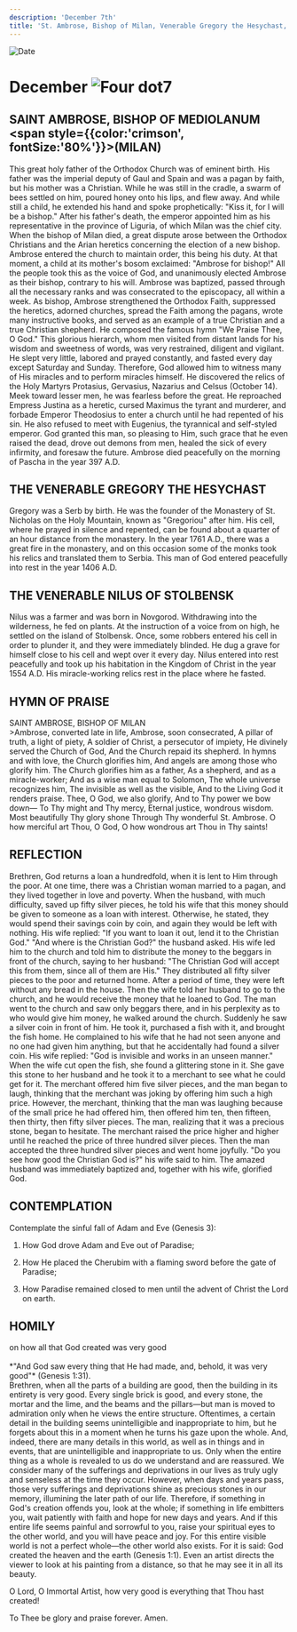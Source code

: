 ```yaml
---
description: 'December 7th'
title: 'St. Ambrose, Bishop of Milan, Venerable Gregory the Hesychast, Venerable Nilus of Stolbensk'
---
```


<CustomPaginator />
<RunningHead />

<Image src="/title-imprint.png" height={68} width={50} alt="Date" className="title-imprint"/>

# <div id="date">December <Image className="four-dot" src="/four-dot.png" height={15} width={15} alt="Four dot" />7</div>

## SAINT AMBROSE, BISHOP OF MEDIOLANUM <br /><span style={{color:'crimson', fontSize:'80%'}}>(MILAN)</span>

This great holy father of the Orthodox Church was of eminent birth. His father was the imperial deputy of Gaul and Spain and was a pagan by faith, but his mother was a Christian. While he was still in the cradle, a swarm of bees settled on him, poured honey onto his lips, and flew away. And while still a child, he extended his hand and spoke prophetically: "Kiss it, for I will be a bishop." After his father's death, the emperor appointed him as his representative in the province of Liguria, of which Milan was the chief city. When the bishop of Milan died, a great dispute arose between the Orthodox Christians and the Arian heretics concerning the election of a new bishop. Ambrose entered the church to maintain order, this being his duty. At that moment, a child at its mother's bosom exclaimed: "Ambrose for bishop!" All the people took this as the voice of God, and unanimously elected Ambrose as their bishop, contrary to his will. Ambrose was baptized, passed through all the necessary ranks and was consecrated to the episcopacy, all within a week. As bishop, Ambrose strengthened the Orthodox Faith, suppressed the heretics, adorned churches, spread the Faith among the pagans, wrote many instructive books, and served as an example of a true Christian and a true Christian shepherd. He composed the famous hymn "We Praise Thee, O God." This glorious hierarch, whom men visited from distant lands for his wisdom and sweetness of words, was very restrained, diligent and vigilant. He slept very little, labored and prayed constantly, and fasted every day except Saturday and Sunday. Therefore, God allowed him to witness many of His miracles and to perform miracles himself. He discovered the relics of the Holy Martyrs Protasius, Gervasius, Nazarius and Celsus (October 14). Meek toward lesser men, he was fearless before the great. He reproached Empress Justina as a heretic, cursed Maximus the tyrant and murderer, and forbade Emperor Theodosius to enter a church until he had repented of his sin. He also refused to meet with Eugenius, the tyrannical and self-styled emperor. God granted this man, so pleasing to Him, such grace that he even raised the dead, drove out demons from men, healed the sick of every infirmity, and foresaw the future. Ambrose died peacefully on the morning of Pascha in the year 397 A.D.

## THE VENERABLE GREGORY THE HESYCHAST

Gregory was a Serb by birth. He was the founder of the Monastery of St. Nicholas on the Holy Mountain, known as "Gregoriou" after him. His cell, where he prayed in silence and repented, can be found about a quarter of an hour distance from the monastery. In the year 1761 A.D., there was a great fire in the monastery, and on this occasion some of the monks took his relics and translated them to Serbia. This man of God entered peacefully into rest in the year 1406 A.D.

## THE VENERABLE NILUS OF STOLBENSK

Nilus was a farmer and was born in Novgorod. Withdrawing into the wilderness, he fed on plants. At the instruction of a voice from on high, he settled on the island of Stolbensk. Once, some robbers entered his cell in order to plunder it, and they were immediately blinded. He dug a grave for himself close to his cell and wept over it every day. Nilus entered into rest peacefully and took up his habitation in the Kingdom of Christ in the year 1554 A.D. His miracle-working relics rest in the place where he fasted.


## HYMN OF PRAISE
<div style={{textAlign:'center', color:'crimson', fontWeight:'bold'}}>
SAINT AMBROSE, BISHOP OF MILAN
</div>
>Ambrose, converted late in life,  
Ambrose, soon consecrated,  
A pillar of truth, a light of piety,  
A soldier of Christ, a persecutor of impiety,  
He divinely served the Church of God,  
And the Church repaid its shepherd.  
In hymns and with love, the Church glorifies him,  
And angels are among those who glorify him.  
The Church glorifies him as a father,  
As a shepherd, and as a miracle-worker;  
And as a wise man equal to Solomon,  
The whole universe recognizes him,  
The invisible as well as the visible,  
And to the Living God it renders praise.  
Thee, O God, we also glorify,  
And to Thy power we bow down—  
To Thy might and Thy mercy,  
Eternal justice, wondrous wisdom.  
Most beautifully Thy glory shone  
Through Thy wonderful St. Ambrose.  
O how merciful art Thou, O God,  
O how wondrous art Thou in Thy saints!  


## REFLECTION

Brethren, God returns a loan a hundredfold, when it is lent to Him through the poor. At one time, there was a Christian woman married to a pagan, and they lived together in love and poverty. When the husband, with much difficulty, saved up fifty silver pieces, he told his wife that this money should be given to someone as a loan with interest. Otherwise, he stated, they would spend their savings coin by coin, and again they would be left with nothing. His wife replied: "If you want to loan it out, lend it to the Christian God." "And where is the Christian God?" the husband asked. His wife led him to the church and told him to distribute the money to the beggars in front of the church, saying to her husband: "The Christian God will accept this from them, since all of them are His." They distributed all fifty silver pieces to the poor and returned home. After a period of time, they were left without any bread in the house. Then the wife told her husband to go to the church, and he would receive the money that he loaned to God. The man went to the church and saw only beggars there, and in his perplexity as to who would give him money, he walked around the church. Suddenly he saw a silver coin in front of him. He took it, purchased a fish with it, and brought the fish home. He complained to his wife that he had not seen anyone and no one had given him anything, but that he accidentally had found a silver coin. His wife replied: "God is invisible and works in an unseen manner." When the wife cut open the fish, she found a glittering stone in it. She gave this stone to her husband and he took it to a merchant to see what he could get for it. The merchant offered him five silver pieces, and the man began to laugh, thinking that the merchant was joking by offering him such a high price. However, the merchant, thinking that the man was laughing because of the small price he had offered him, then offered him ten, then fifteen, then thirty, then fifty silver pieces. The man, realizing that it was a precious stone, began to hesitate. The merchant raised the price higher and higher until he reached the price of three hundred silver pieces. Then the man accepted the three hundred silver pieces and went home joyfully. "Do you see how good the Christian God is?" his wife said to him. The amazed husband was immediately baptized and, together with his wife, glorified God.


## CONTEMPLATION

Contemplate the sinful fall of Adam and Eve (Genesis 3):

1. How God drove Adam and Eve out of Paradise;

2. How He placed the Cherubim with a flaming sword before the gate of Paradise;

3. How Paradise remained closed to men until the advent of Christ the Lord on earth.


## HOMILY
<div style={{textAlign:'center', color:'crimson', fontWeight:'bold'}}>
on how all that God created was very good
</div>
<br />
<div style={{textAlign:'right'}}>
*"And God saw every thing that He had made, and, behold, it was very good"* (Genesis 1:31).
</div>
Brethren, when all the parts of a building are good, then the building in its entirety is very good. Every single brick is good, and every stone, the mortar and the lime, and the beams and the pillars—but man is moved to admiration only when he views the entire structure. Oftentimes, a certain detail in the building seems unintelligible and inappropriate to him, but he forgets about this in a moment when he turns his gaze upon the whole. And, indeed, there are many details in this world, as well as in things and in events, that are unintelligible and inappropriate to us. Only when the entire thing as a whole is revealed to us do we understand and are reassured. We consider many of the sufferings and deprivations in our lives as truly ugly and senseless at the time they occur. However, when days and years pass, those very sufferings and deprivations shine as precious stones in our memory, illumining the later path of our life. Therefore, if something in God's creation offends you, look at the whole; if something in life embitters you, wait patiently with faith and hope for new days and years. And if this entire life seems painful and sorrowful to you, raise your spiritual eyes to the other world, and you will have peace and joy. For this entire visible world is not a perfect whole—the other world also exists. For it is said: God created the heaven and the earth (Genesis 1:1). Even an artist directs the viewer to look at his painting from a distance, so that he may see it in all its beauty.

O Lord, O Immortal Artist, how very good is everything that Thou hast created!

To Thee be glory and praise forever. Amen.

